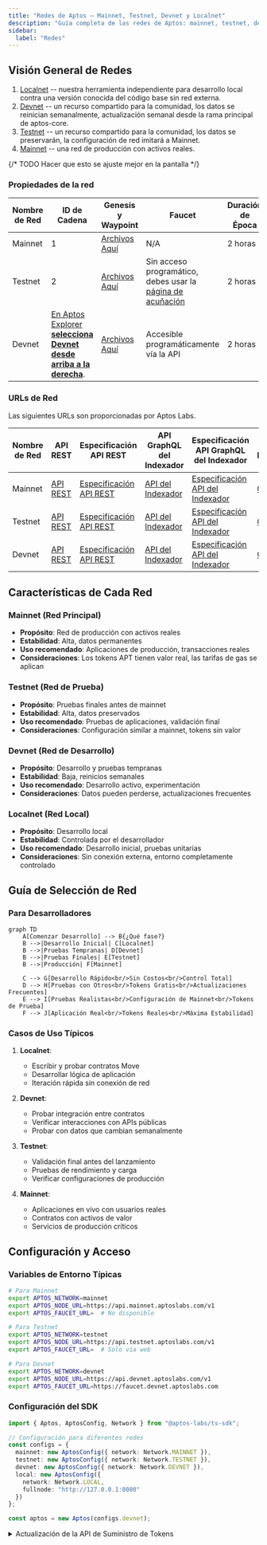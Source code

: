 ```yaml
---
title: "Redes de Aptos – Mainnet, Testnet, Devnet y Localnet"
description: "Guía completa de las redes de Aptos: mainnet, testnet, devnet y localnet. URLs, características, configuración y cuándo usar cada red."
sidebar:
  label: "Redes"
---
```


## Visión General de Redes

1. [Localnet](http://127.0.0.1:8080) -- nuestra herramienta independiente para desarrollo local contra una versión conocida del código base sin red externa.
2. [Devnet](https://api.devnet.aptoslabs.com/v1/spec#/) -- un recurso compartido para la comunidad, los datos se reinician semanalmente, actualización semanal desde la rama principal de aptos-core.
3. [Testnet](https://api.testnet.aptoslabs.com/v1/spec#/) -- un recurso compartido para la comunidad, los datos se preservarán, la configuración de red imitará a Mainnet.
4. [Mainnet](https://api.mainnet.aptoslabs.com/v1/spec#/) -- una red de producción con activos reales.

{/* TODO Hacer que esto se ajuste mejor en la pantalla */}

### Propiedades de la red

| Nombre de Red | ID de Cadena                                                                                                         | Genesis y Waypoint                                                              | Faucet                                                                           | Duración de Época | Proveedor de Red                                        | Cadencia de Lanzamiento | Cadencia de Limpieza |
| ------------- | -------------------------------------------------------------------------------------------------------------------- | ------------------------------------------------------------------------------- | -------------------------------------------------------------------------------- | ----------------- | ------------------------------------------------------- | ----------------------- | -------------------- |
| Mainnet       | 1                                                                                                                    | [Archivos Aquí](https://github.com/aptos-labs/aptos-networks/tree/main/mainnet) | N/A                                                                              | 2 horas           | Completamente Descentralizada                           | Mensual, varía          | Nunca                |
| Testnet       | 2                                                                                                                    | [Archivos Aquí](https://github.com/aptos-labs/aptos-networks/tree/main/testnet) | Sin acceso programático, debes usar la [página de acuñación](/es/network/faucet) | 2 horas           | Gestionada por Aptos Labs en nombre de Aptos Foundation | Mensual, varía          | Nunca                |
| Devnet        | [En Aptos Explorer **selecciona Devnet desde arriba a la derecha**](https://explorer.aptoslabs.com/?network=Devnet). | [Archivos Aquí](https://github.com/aptos-labs/aptos-networks/tree/main/devnet)  | Accesible programáticamente vía la API                                           | 2 horas           | Gestionada por Aptos Labs en nombre de Aptos Foundation | Semanal                 | En actualización     |

### URLs de Red

Las siguientes URLs son proporcionadas por Aptos Labs.

| Nombre de Red | API REST                                         | Especificación API REST                                                | API GraphQL del Indexador                                         | Especificación API GraphQL del Indexador                                                                                          | GRPC del Indexador                         | Faucet                                         | API de Suministro de Tokens Actual                      |
| ------------- | ------------------------------------------------ | ---------------------------------------------------------------------- | ----------------------------------------------------------------- | --------------------------------------------------------------------------------------------------------------------------------- | ------------------------------------------ | ---------------------------------------------- | ------------------------------------------------------- |
| Mainnet       | [API REST](https://api.mainnet.aptoslabs.com/v1) | [Especificación API REST](https://api.mainnet.aptoslabs.com/v1/spec#/) | [API del Indexador](https://api.mainnet.aptoslabs.com/v1/graphql) | [Especificación API del Indexador](https://cloud.hasura.io/public/graphiql?endpoint=https://api.mainnet.aptoslabs.com/v1/graphql) | [GRPC](https://grpc.mainnet.aptoslabs.com) | N/A                                            | [API](https://aptos-supply.dev.gcp.aptosdev.com/supply) |
| Testnet       | [API REST](https://api.testnet.aptoslabs.com/v1) | [Especificación API REST](https://api.testnet.aptoslabs.com/v1/spec#/) | [API del Indexador](https://api.testnet.aptoslabs.com/v1/graphql) | [Especificación API del Indexador](https://cloud.hasura.io/public/graphiql?endpoint=https://api.testnet.aptoslabs.com/v1/graphql) | [GRPC](https://grpc.testnet.aptoslabs.com) | [Acuñar](/es/network/faucet)                   | N/A                                                     |
| Devnet        | [API REST](https://api.devnet.aptoslabs.com/v1)  | [Especificación API REST](https://api.devnet.aptoslabs.com/v1/spec#/)  | [API del Indexador](https://api.devnet.aptoslabs.com/v1/graphql)  | [Especificación API del Indexador](https://cloud.hasura.io/public/graphiql?endpoint=https://api.devnet.aptoslabs.com/v1/graphql)  | [GRPC](https://grpc.devnet.aptoslabs.com)  | [Faucet](https://faucet.devnet.aptoslabs.com/) | N/A                                                     |

## Características de Cada Red

### **Mainnet (Red Principal)**

- **Propósito**: Red de producción con activos reales
- **Estabilidad**: Alta, datos permanentes
- **Uso recomendado**: Aplicaciones de producción, transacciones reales
- **Consideraciones**: Los tokens APT tienen valor real, las tarifas de gas se aplican

### **Testnet (Red de Prueba)**

- **Propósito**: Pruebas finales antes de mainnet
- **Estabilidad**: Alta, datos preservados
- **Uso recomendado**: Pruebas de aplicaciones, validación final
- **Consideraciones**: Configuración similar a mainnet, tokens sin valor

### **Devnet (Red de Desarrollo)**

- **Propósito**: Desarrollo y pruebas tempranas
- **Estabilidad**: Baja, reinicios semanales
- **Uso recomendado**: Desarrollo activo, experimentación
- **Consideraciones**: Datos pueden perderse, actualizaciones frecuentes

### **Localnet (Red Local)**

- **Propósito**: Desarrollo local
- **Estabilidad**: Controlada por el desarrollador
- **Uso recomendado**: Desarrollo inicial, pruebas unitarias
- **Consideraciones**: Sin conexión externa, entorno completamente controlado

## Guía de Selección de Red

### **Para Desarrolladores**

```mermaid
graph TD
    A[Comenzar Desarrollo] --> B{¿Qué fase?}
    B -->|Desarrollo Inicial| C[Localnet]
    B -->|Pruebas Tempranas| D[Devnet]
    B -->|Pruebas Finales| E[Testnet]
    B -->|Producción| F[Mainnet]
    
    C --> G[Desarrollo Rápido<br/>Sin Costos<br/>Control Total]
    D --> H[Pruebas con Otros<br/>Tokens Gratis<br/>Actualizaciones Frecuentes]
    E --> I[Pruebas Realistas<br/>Configuración de Mainnet<br/>Tokens de Prueba]
    F --> J[Aplicación Real<br/>Tokens Reales<br/>Máxima Estabilidad]
```

### **Casos de Uso Típicos**

1. **Localnet**:
   - Escribir y probar contratos Move
   - Desarrollar lógica de aplicación
   - Iteración rápida sin conexión de red

2. **Devnet**:
   - Probar integración entre contratos
   - Verificar interacciones con APIs públicas
   - Probar con datos que cambian semanalmente

3. **Testnet**:
   - Validación final antes del lanzamiento
   - Pruebas de rendimiento y carga
   - Verificar configuraciones de producción

4. **Mainnet**:
   - Aplicaciones en vivo con usuarios reales
   - Contratos con activos de valor
   - Servicios de producción críticos

## Configuración y Acceso

### **Variables de Entorno Típicas**

```bash
# Para Mainnet
export APTOS_NETWORK=mainnet
export APTOS_NODE_URL=https://api.mainnet.aptoslabs.com/v1
export APTOS_FAUCET_URL=  # No disponible

# Para Testnet  
export APTOS_NETWORK=testnet
export APTOS_NODE_URL=https://api.testnet.aptoslabs.com/v1
export APTOS_FAUCET_URL=  # Solo vía web

# Para Devnet
export APTOS_NETWORK=devnet
export APTOS_NODE_URL=https://api.devnet.aptoslabs.com/v1
export APTOS_FAUCET_URL=https://faucet.devnet.aptoslabs.com
```

### **Configuración del SDK**

```typescript
import { Aptos, AptosConfig, Network } from "@aptos-labs/ts-sdk";

// Configuración para diferentes redes
const configs = {
  mainnet: new AptosConfig({ network: Network.MAINNET }),
  testnet: new AptosConfig({ network: Network.TESTNET }),
  devnet: new AptosConfig({ network: Network.DEVNET }),
  local: new AptosConfig({ 
    network: Network.LOCAL,
    fullnode: "http://127.0.0.1:8080"
  })
};

const aptos = new Aptos(configs.devnet);
```

<details>
  <summary>Actualización de la API de Suministro de Tokens</summary>
  El 12 de diciembre de 2024, la Fundación Aptos actualizó su API de suministro de tokens actual. Esta versión actualizada de la API refleja con más precisión el suministro circulante actual de mainnet al actualizar el número de suministro circulante al comienzo del período mensual actual. La versión anterior de la API reportaba el suministro circulante del período mensual anterior. No ha habido cambios en el cronograma de suministro circulante de la red y el suministro circulante de la red sigue siendo consistente con la tokenómica original publicada [aquí](https://aptosfoundation.org/currents/aptos-tokenomics-overview).
</details>
